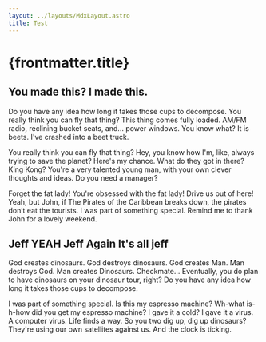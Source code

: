 ```yaml
---
layout: ../layouts/MdxLayout.astro
title: Test
---
```



# {frontmatter.title}

## You made this? I made this.

Do you have any idea how long it takes those cups to decompose. You really think you can fly that thing? This thing comes fully loaded. AM/FM radio, reclining bucket seats, and... power windows. You know what? It is beets. I've crashed into a beet truck.

You really think you can fly that thing? Hey, you know how I'm, like, always trying to save the planet? Here's my chance. What do they got in there? King Kong? You're a very talented young man, with your own clever thoughts and ideas. Do you need a manager?

Forget the fat lady! You're obsessed with the fat lady! Drive us out of here! Yeah, but John, if The Pirates of the Caribbean breaks down, the pirates don’t eat the tourists. I was part of something special. Remind me to thank John for a lovely weekend.

## Jeff YEAH Jeff Again It's all jeff

God creates dinosaurs. God destroys dinosaurs. God creates Man. Man destroys God. Man creates Dinosaurs. Checkmate... Eventually, you do plan to have dinosaurs on your dinosaur tour, right? Do you have any idea how long it takes those cups to decompose.

I was part of something special. Is this my espresso machine? Wh-what is-h-how did you get my espresso machine? I gave it a cold? I gave it a virus. A computer virus. Life finds a way. So you two dig up, dig up dinosaurs? They're using our own satellites against us. And the clock is ticking.
